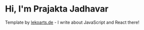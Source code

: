 # Hi, I'm Prajakta Jadhavar

Template by [lekoarts.de](https://www.lekoarts.de?utm_source=cara&utm_medium=Starter) - I write about JavaScript and React there!
